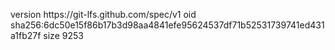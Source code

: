 version https://git-lfs.github.com/spec/v1
oid sha256:6dc50e15f86b17b3d98aa4841efe95624537df71b52531739741ed431a1fb27f
size 9253

